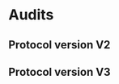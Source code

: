 
# Audits

## Protocol version V2
<div className="grid lg:grid-cols-3 gap-3 mt-5">
  <Card
    contentIcon="/images/svg/github.svg"
    title="g0 group"
    text="January 2023"
    toTab="https://github.com/g0-group/Audits/blob/master/AzuroJan2023.pdf"
  />
  <Card
    contentIcon="/images/svg/github.svg"
    title="Pessimistic"
    text="February 2023"
    toTab="https://github.com/pessimistic-io/audits/blob/23497bec15edbe48215dff5a36cd7637bd59344c/Azuro%20V2%20Security%20Analysis%20by%20Pessimistic.pdf"
  />
  <Card
    contentIcon="/images/svg/github.svg"
    title="Solo"
    text="March 2023"
    toTab="https://github.com/pashov/audits/blob/master/solo/pdf/Azuro-second-security-review.pdf"
  />
</div>
<div className="grid lg:grid-cols-3 gap-3 mt-5">
  <Card
    contentIcon="/images/svg/github.svg"
    title="Pessimistic"
    text="April 2023"
    toTab="https://github.com/pessimistic-io/audits/blob/main/Azuro%20V2%20BetExpress%20Security%20Analysis%20by%20Pessimistic.pdf"
  /> 
  <Card
    contentIcon="/images/svg/github.svg"
    title="Codeshell"
    text="December 2023"
    toTab="https://github.com/codeshellstudio/audits/blob/main/azuro_review.md"
  />
  <Card
    contentIcon="/images/svg/github.svg"
    title="Pashov Audit Group"
    text="February 2024"
    toTab="https://github.com/pashov/audits/blob/master/team/pdf/Azuro_security_review.pdf"
  />  
  <Card
    contentIcon="/images/svg/github.svg"
    title="HYDN - Azuro V2 Audit Report"
    text="June 2024"
    toTab="https://github.com/Azuro-protocol/gem-docs/blob/main/public/files/HYDN%20-%20Azuro%20V2%20Audit%20Report.pdf"
  /> 
</div>

## Protocol version V3
<div className="grid lg:grid-cols-3 gap-3 mt-5">
  <Card
    contentIcon="/images/svg/github.svg"
    title="HEXENS"
    text="March 2025"
    toTab="https://github.com/Azuro-protocol/gem-docs/blob/main/public/files/V3-HEXENS.pdf"
  />
  <Card
    contentIcon="/images/svg/github.svg"
    title="Pessimistic"
    text="March 2025"
    toTab="https://github.com/Azuro-protocol/gem-docs/blob/main/public/files/V3-Security-Analysis-Pessimistic.pdf"
  /> 
  <Card
    contentIcon="/images/svg/github.svg"
    title="Maxim Timofeev contract PayMaster"
    text="April 2025"
    toTab="https://github.com/Azuro-protocol/gem-docs/blob/main/public/files/V3-PayMaster-04-25-report.pdf"
  />
</div>
